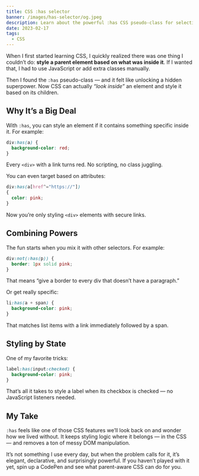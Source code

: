 ```yaml
---
title: CSS :has selector
banner: /images/has-selector/og.jpeg
description: Learn about the powerful :has CSS pseudo-class for selecting elements based on the existence of other elements within them.
date: 2023-02-17
tags:
  - CSS
---
```


When I first started learning CSS, I quickly realized there was one thing I couldn’t do: **style a parent element based on what was inside it**.
If I wanted that, I had to use JavaScript or add extra classes manually.

Then I found the `:has` pseudo-class — and it felt like unlocking a hidden superpower.
Now CSS can actually _“look inside”_ an element and style it based on its children.

## Why It’s a Big Deal

With `:has`, you can style an element if it contains something specific inside it. For example:

```css
div:has(a) {
  background-color: red;
}
```

Every `<div>` with a link turns red. No scripting, no class juggling.

You can even target based on attributes:

```css
div:has(a[href^="https://"])
{
  color: pink;
}
```

Now you’re only styling `<div>` elements with secure links.

## Combining Powers

The fun starts when you mix it with other selectors. For example:

```css
div:not(:has(p)) {
  border: 1px solid pink;
}
```

That means “give a border to every div that doesn’t have a paragraph.”

Or get really specific:

```css
li:has(a + span) {
  background-color: pink;
}
```

That matches list items with a link immediately followed by a span.

## Styling by State

One of my favorite tricks:

```css
label:has(input:checked) {
  background-color: pink;
}
```

That’s all it takes to style a label when its checkbox is checked — no JavaScript listeners needed.

## My Take

`:has` feels like one of those CSS features we’ll look back on and wonder how we lived without. It keeps styling logic where it belongs — in the CSS — and removes a ton of messy DOM manipulation.

It’s not something I use every day, but when the problem calls for it, it’s elegant, declarative, and surprisingly powerful. If you haven’t played with it yet, spin up a CodePen and see what parent-aware CSS can do for you.

